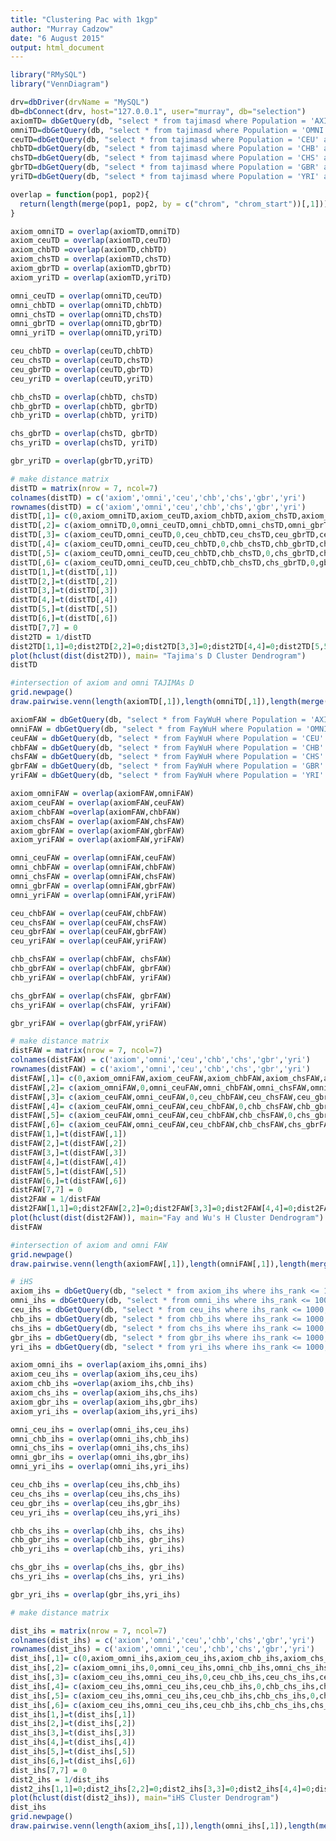 ```yaml
---
title: "Clustering Pac with 1kgp"
author: "Murray Cadzow"
date: "6 August 2015"
output: html_document
---
```



```r
library("RMySQL")
library("VennDiagram")

drv=dbDriver(drvName = "MySQL")
db=dbConnect(drv, host="127.0.0.1", user="murray", db="selection")
axiomTD= dbGetQuery(db, "select * from tajimasd where Population = 'AXIOM' and TajimasD < 0 order by TajimasD limit 1000;")
omniTD=dbGetQuery(db, "select * from tajimasd where Population = 'OMNI' and TajimasD < 0 order by TajimasD limit 1000;")
ceuTD=dbGetQuery(db, "select * from tajimasd where Population = 'CEU' and TajimasD < 0 order by TajimasD limit 1000;")
chbTD=dbGetQuery(db, "select * from tajimasd where Population = 'CHB' and TajimasD < 0 order by TajimasD limit 1000;")
chsTD=dbGetQuery(db, "select * from tajimasd where Population = 'CHS' and TajimasD < 0 order by TajimasD limit 1000;")
gbrTD=dbGetQuery(db, "select * from tajimasd where Population = 'GBR' and TajimasD < 0 order by TajimasD limit 1000;")
yriTD=dbGetQuery(db, "select * from tajimasd where Population = 'YRI' and TajimasD < 0 order by TajimasD limit 1000;")

overlap = function(pop1, pop2){
  return(length(merge(pop1, pop2, by = c("chrom", "chrom_start"))[,1]))
}

axiom_omniTD = overlap(axiomTD,omniTD)
axiom_ceuTD = overlap(axiomTD,ceuTD)
axiom_chbTD =overlap(axiomTD,chbTD)
axiom_chsTD = overlap(axiomTD,chsTD)
axiom_gbrTD = overlap(axiomTD,gbrTD)
axiom_yriTD = overlap(axiomTD,yriTD)

omni_ceuTD = overlap(omniTD,ceuTD)
omni_chbTD = overlap(omniTD,chbTD)
omni_chsTD = overlap(omniTD,chsTD)
omni_gbrTD = overlap(omniTD,gbrTD)
omni_yriTD = overlap(omniTD,yriTD)

ceu_chbTD = overlap(ceuTD,chbTD)
ceu_chsTD = overlap(ceuTD,chsTD)
ceu_gbrTD = overlap(ceuTD,gbrTD)
ceu_yriTD = overlap(ceuTD,yriTD)

chb_chsTD = overlap(chbTD, chsTD)
chb_gbrTD = overlap(chbTD, gbrTD)
chb_yriTD = overlap(chbTD, yriTD)

chs_gbrTD = overlap(chsTD, gbrTD)
chs_yriTD = overlap(chsTD, yriTD)

gbr_yriTD = overlap(gbrTD,yriTD)

# make distance matrix
distTD = matrix(nrow = 7, ncol=7)
colnames(distTD) = c('axiom','omni','ceu','chb','chs','gbr','yri')
rownames(distTD) = c('axiom','omni','ceu','chb','chs','gbr','yri')
distTD[,1]= c(0,axiom_omniTD,axiom_ceuTD,axiom_chbTD,axiom_chsTD,axiom_gbrTD,axiom_yriTD)
distTD[,2]= c(axiom_omniTD,0,omni_ceuTD,omni_chbTD,omni_chsTD,omni_gbrTD,omni_yriTD)
distTD[,3]= c(axiom_ceuTD,omni_ceuTD,0,ceu_chbTD,ceu_chsTD,ceu_gbrTD,ceu_yriTD)
distTD[,4]= c(axiom_ceuTD,omni_ceuTD,ceu_chbTD,0,chb_chsTD,chb_gbrTD,chb_yriTD)
distTD[,5]= c(axiom_ceuTD,omni_ceuTD,ceu_chbTD,chb_chsTD,0,chs_gbrTD,chs_yriTD)
distTD[,6]= c(axiom_ceuTD,omni_ceuTD,ceu_chbTD,chb_chsTD,chs_gbrTD,0,gbr_yriTD)
distTD[1,]=t(distTD[,1])
distTD[2,]=t(distTD[,2])
distTD[3,]=t(distTD[,3])
distTD[4,]=t(distTD[,4])
distTD[5,]=t(distTD[,5])
distTD[6,]=t(distTD[,6])
distTD[7,7] = 0
dist2TD = 1/distTD
dist2TD[1,1]=0;dist2TD[2,2]=0;dist2TD[3,3]=0;dist2TD[4,4]=0;dist2TD[5,5]=0;dist2TD[6,6]=0;dist2TD[7,7]=0
plot(hclust(dist(dist2TD)), main= "Tajima's D Cluster Dendrogram")
distTD

#intersection of axiom and omni TAJIMAs D
grid.newpage()
draw.pairwise.venn(length(axiomTD[,1]),length(omniTD[,1]),length(merge(axiomTD, omniTD, by = c("chrom", "chrom_start"))[,1]), c("NZ Maori", "Samoan"), col = c("red","blue"), fill = c("red","blue"))
```



```r
axiomFAW = dbGetQuery(db, "select * from FayWuH where Population = 'AXIOM' and FayWu_H < 0 order by FayWu_H limit 1000;")
omniFAW = dbGetQuery(db, "select * from FayWuH where Population = 'OMNI' and FayWu_H < 0 order by FayWu_H limit 1000;")
ceuFAW = dbGetQuery(db, "select * from FayWuH where Population = 'CEU' and FayWu_H < 0 order by FayWu_H limit 1000;")
chbFAW = dbGetQuery(db, "select * from FayWuH where Population = 'CHB' and FayWu_H < 0 order by FayWu_H limit 1000;")
chsFAW = dbGetQuery(db, "select * from FayWuH where Population = 'CHS' and FayWu_H < 0 order by FayWu_H limit 1000;")
gbrFAW = dbGetQuery(db, "select * from FayWuH where Population = 'GBR' and FayWu_H < 0 order by FayWu_H limit 1000;")
yriFAW = dbGetQuery(db, "select * from FayWuH where Population = 'YRI' and FayWu_H < 0 order by FayWu_H limit 1000;")

axiom_omniFAW = overlap(axiomFAW,omniFAW)
axiom_ceuFAW = overlap(axiomFAW,ceuFAW)
axiom_chbFAW =overlap(axiomFAW,chbFAW)
axiom_chsFAW = overlap(axiomFAW,chsFAW)
axiom_gbrFAW = overlap(axiomFAW,gbrFAW)
axiom_yriFAW = overlap(axiomFAW,yriFAW)

omni_ceuFAW = overlap(omniFAW,ceuFAW)
omni_chbFAW = overlap(omniFAW,chbFAW)
omni_chsFAW = overlap(omniFAW,chsFAW)
omni_gbrFAW = overlap(omniFAW,gbrFAW)
omni_yriFAW = overlap(omniFAW,yriFAW)

ceu_chbFAW = overlap(ceuFAW,chbFAW)
ceu_chsFAW = overlap(ceuFAW,chsFAW)
ceu_gbrFAW = overlap(ceuFAW,gbrFAW)
ceu_yriFAW = overlap(ceuFAW,yriFAW)

chb_chsFAW = overlap(chbFAW, chsFAW)
chb_gbrFAW = overlap(chbFAW, gbrFAW)
chb_yriFAW = overlap(chbFAW, yriFAW)

chs_gbrFAW = overlap(chsFAW, gbrFAW)
chs_yriFAW = overlap(chsFAW, yriFAW)

gbr_yriFAW = overlap(gbrFAW,yriFAW)

# make distance matrix
distFAW = matrix(nrow = 7, ncol=7)
colnames(distFAW) = c('axiom','omni','ceu','chb','chs','gbr','yri')
rownames(distFAW) = c('axiom','omni','ceu','chb','chs','gbr','yri')
distFAW[,1]= c(0,axiom_omniFAW,axiom_ceuFAW,axiom_chbFAW,axiom_chsFAW,axiom_gbrFAW,axiom_yriFAW)
distFAW[,2]= c(axiom_omniFAW,0,omni_ceuFAW,omni_chbFAW,omni_chsFAW,omni_gbrFAW,omni_yriFAW)
distFAW[,3]= c(axiom_ceuFAW,omni_ceuFAW,0,ceu_chbFAW,ceu_chsFAW,ceu_gbrFAW,ceu_yriFAW)
distFAW[,4]= c(axiom_ceuFAW,omni_ceuFAW,ceu_chbFAW,0,chb_chsFAW,chb_gbrFAW,chb_yriFAW)
distFAW[,5]= c(axiom_ceuFAW,omni_ceuFAW,ceu_chbFAW,chb_chsFAW,0,chs_gbrFAW,chs_yriFAW)
distFAW[,6]= c(axiom_ceuFAW,omni_ceuFAW,ceu_chbFAW,chb_chsFAW,chs_gbrFAW,0,gbr_yriFAW)
distFAW[1,]=t(distFAW[,1])
distFAW[2,]=t(distFAW[,2])
distFAW[3,]=t(distFAW[,3])
distFAW[4,]=t(distFAW[,4])
distFAW[5,]=t(distFAW[,5])
distFAW[6,]=t(distFAW[,6])
distFAW[7,7] = 0
dist2FAW = 1/distFAW
dist2FAW[1,1]=0;dist2FAW[2,2]=0;dist2FAW[3,3]=0;dist2FAW[4,4]=0;dist2FAW[5,5]=0;dist2FAW[6,6]=0;dist2FAW[7,7]=0
plot(hclust(dist(dist2FAW)), main="Fay and Wu's H Cluster Dendrogram")
distFAW

#intersection of axiom and omni FAW
grid.newpage()
draw.pairwise.venn(length(axiomFAW[,1]),length(omniFAW[,1]),length(merge(axiomFAW, omniFAW, by = c("chrom", "chrom_start"))[,1]), c("NZ Maori", "Samoan"), col = c("red","blue"), fill = c("red","blue"))
```


```r
# iHS
axiom_ihs = dbGetQuery(db, "select * from axiom_ihs where ihs_rank <= 1000;")
omni_ihs = dbGetQuery(db, "select * from omni_ihs where ihs_rank <= 1000;")
ceu_ihs = dbGetQuery(db, "select * from ceu_ihs where ihs_rank <= 1000;")
chb_ihs = dbGetQuery(db, "select * from chb_ihs where ihs_rank <= 1000;")
chs_ihs = dbGetQuery(db, "select * from chs_ihs where ihs_rank <= 1000;")
gbr_ihs = dbGetQuery(db, "select * from gbr_ihs where ihs_rank <= 1000;")
yri_ihs = dbGetQuery(db, "select * from yri_ihs where ihs_rank <= 1000;")

axiom_omni_ihs = overlap(axiom_ihs,omni_ihs)
axiom_ceu_ihs = overlap(axiom_ihs,ceu_ihs)
axiom_chb_ihs =overlap(axiom_ihs,chb_ihs)
axiom_chs_ihs = overlap(axiom_ihs,chs_ihs)
axiom_gbr_ihs = overlap(axiom_ihs,gbr_ihs)
axiom_yri_ihs = overlap(axiom_ihs,yri_ihs)

omni_ceu_ihs = overlap(omni_ihs,ceu_ihs)
omni_chb_ihs = overlap(omni_ihs,chb_ihs)
omni_chs_ihs = overlap(omni_ihs,chs_ihs)
omni_gbr_ihs = overlap(omni_ihs,gbr_ihs)
omni_yri_ihs = overlap(omni_ihs,yri_ihs)

ceu_chb_ihs = overlap(ceu_ihs,chb_ihs)
ceu_chs_ihs = overlap(ceu_ihs,chs_ihs)
ceu_gbr_ihs = overlap(ceu_ihs,gbr_ihs)
ceu_yri_ihs = overlap(ceu_ihs,yri_ihs)

chb_chs_ihs = overlap(chb_ihs, chs_ihs)
chb_gbr_ihs = overlap(chb_ihs, gbr_ihs)
chb_yri_ihs = overlap(chb_ihs, yri_ihs)

chs_gbr_ihs = overlap(chs_ihs, gbr_ihs)
chs_yri_ihs = overlap(chs_ihs, yri_ihs)

gbr_yri_ihs = overlap(gbr_ihs,yri_ihs)

# make distance matrix

dist_ihs = matrix(nrow = 7, ncol=7)
colnames(dist_ihs) = c('axiom','omni','ceu','chb','chs','gbr','yri')
rownames(dist_ihs) = c('axiom','omni','ceu','chb','chs','gbr','yri')
dist_ihs[,1]= c(0,axiom_omni_ihs,axiom_ceu_ihs,axiom_chb_ihs,axiom_chs_ihs,axiom_gbr_ihs,axiom_yri_ihs)
dist_ihs[,2]= c(axiom_omni_ihs,0,omni_ceu_ihs,omni_chb_ihs,omni_chs_ihs,omni_gbr_ihs,omni_yri_ihs)
dist_ihs[,3]= c(axiom_ceu_ihs,omni_ceu_ihs,0,ceu_chb_ihs,ceu_chs_ihs,ceu_gbr_ihs,ceu_yri_ihs)
dist_ihs[,4]= c(axiom_ceu_ihs,omni_ceu_ihs,ceu_chb_ihs,0,chb_chs_ihs,chb_gbr_ihs,chb_yri_ihs)
dist_ihs[,5]= c(axiom_ceu_ihs,omni_ceu_ihs,ceu_chb_ihs,chb_chs_ihs,0,chs_gbr_ihs,chs_yri_ihs)
dist_ihs[,6]= c(axiom_ceu_ihs,omni_ceu_ihs,ceu_chb_ihs,chb_chs_ihs,chs_gbr_ihs,0,gbr_yri_ihs)
dist_ihs[1,]=t(dist_ihs[,1])
dist_ihs[2,]=t(dist_ihs[,2])
dist_ihs[3,]=t(dist_ihs[,3])
dist_ihs[4,]=t(dist_ihs[,4])
dist_ihs[5,]=t(dist_ihs[,5])
dist_ihs[6,]=t(dist_ihs[,6])
dist_ihs[7,7] = 0
dist2_ihs = 1/dist_ihs
dist2_ihs[1,1]=0;dist2_ihs[2,2]=0;dist2_ihs[3,3]=0;dist2_ihs[4,4]=0;dist2_ihs[5,5]=0;dist2_ihs[6,6]=0;dist2_ihs[7,7]=0
plot(hclust(dist(dist2_ihs)), main="iHS Cluster Dendrogram")
dist_ihs
grid.newpage()
draw.pairwise.venn(length(axiom_ihs[,1]),length(omni_ihs[,1]),length(merge(axiom_ihs, omni_ihs, by = c("chrom", "chrom_start"))[,1]), c("NZ Maori", "Samoan"), col = c("red","blue"), fill = c("red","blue"))

```